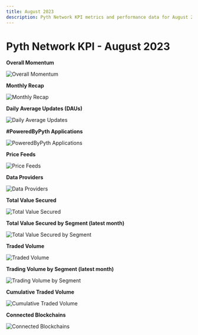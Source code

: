 ```yaml
---
title: August 2023
description: Pyth Network KPI metrics and performance data for August 2023.
---
```


# Pyth Network KPI - August 2023

**Overall Momentum**

![Overall Momentum](/images/kpi/august-23/pyth-momentum-aug-23.jpg)

**Monthly Recap**

![Monthly Recap](/images/kpi/august-23/pyth-aug-23.jpg)

**Daily Average Updates (DAUs)**

![Daily Average Updates](/images/kpi/august-23/aug-23-daily-average-updates.jpg)

**#PoweredByPyth Applications**

![PoweredByPyth Applications](/images/kpi/august-23/aug-23-apps-integrations.jpg)

**Price Feeds**

![Price Feeds](/images/kpi/august-23/aug-23-price-feeds.jpg)

**Data Providers**

![Data Providers](/images/kpi/august-23/aug-23-data-providers.jpg)

**Total Value Secured**

![Total Value Secured](/images/kpi/august-23/aug-23-all-chain-tvs.jpg)

**Total Value Secured by Segment (latest month)**

![Total Value Secured by Segment](/images/kpi/august-23/aug-23-dapps-tvs.jpg)

**Traded Volume**

![Traded Volume](/images/kpi/august-23/aug-23-all-chain-volume.jpg)

**Trading Volume by Segment (latest month)**

![Trading Volume by Segment](/images/kpi/august-23/aug-23-trading-volume.jpg)

**Cumulative Traded Volume**

![Cumulative Traded Volume](/images/kpi/august-23/aug-23-traded-volume.jpg)

**Connected Blockchains**

![Connected Blockchains](/images/kpi/august-23/aug-23-connected-blockchains.jpg)
